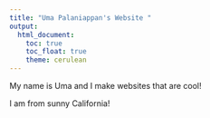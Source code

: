 ```yaml
---
title: "Uma Palaniappan's Website "
output: 
  html_document:
    toc: true
    toc_float: true
    theme: cerulean
---
```



My name is Uma and I make websites that are cool! 

I am from sunny California! 